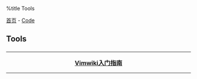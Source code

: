 %title Tools

[[../../index|首页]] - [[../index|Code]]
==Tools==
<center>
<h3>
----
[[vimwiki_primer|Vimwiki入门指南]]
----
</h3>
</center>
